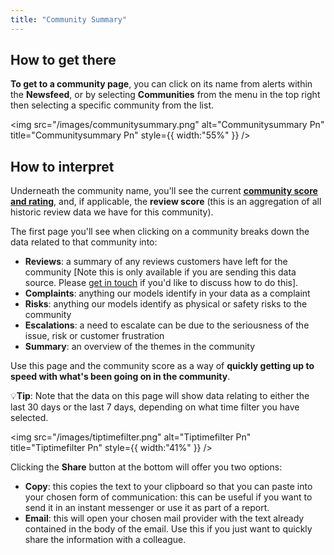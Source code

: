 ```yaml
---
title: "Community Summary"
---
```


## **How to get there**

**To get to a community page**, you can click on its name from alerts within the **Newsfeed**, or by selecting **Communities** from the menu in the top right then selecting a specific community from the list.

<img
  src="/images/communitysummary.png"
  alt="Communitysummary Pn"
  title="Communitysummary Pn"
  style={{ width:"55%" }}
/>

## **How to interpret**

Underneath the community name, you'll see the current [****<u><u><u>community score and rating</u></u></u>****](https://help.travtus.com/en/articles/9178113-community-scoring-and-trending), and, if applicable, the **review score** (this is an aggregation of all historic review data we have for this community).

The first page you'll see when clicking on a community breaks down the data related to that community into:

- **Reviews**: a summary of any reviews customers have left for the community [Note this is only available if you are sending this data source. Please [<u>get in touch</u>](mailto:support@travtus.com) if you'd like to discuss how to do this].
- **Complaints**: anything our models identify in your data as a complaint
- **Risks**: anything our models identify as physical or safety risks to the community
- **Escalations**: a need to escalate can be due to the seriousness of the issue, risk or customer frustration
- **Summary**: an overview of the themes in the community

Use this page and the community score as a way of **quickly getting up to speed with what's been going on in the community**.

💡**Tip**: Note that the data on this page will show data relating to either the last 30 days or the last 7 days, depending on what time filter you have selected.

<img
  src="/images/tiptimefilter.png"
  alt="Tiptimefilter Pn"
  title="Tiptimefilter Pn"
  style={{ width:"41%" }}
/>

Clicking the **Share** button at the bottom will offer you two options:

- **Copy**: this copies the text to your clipboard so that you can paste into your chosen form of communication: this can be useful if you want to send it in an instant messenger or use it as part of a report.
- **Email**: this will open your chosen mail provider with the text already contained in the body of the email. Use this if you just want to quickly share the information with a colleague.